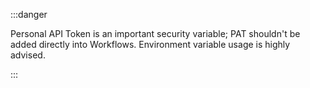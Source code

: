 :::danger

Personal API Token is an important security variable; PAT shouldn't be added directly into Workflows. Environment variable usage is highly advised.

:::